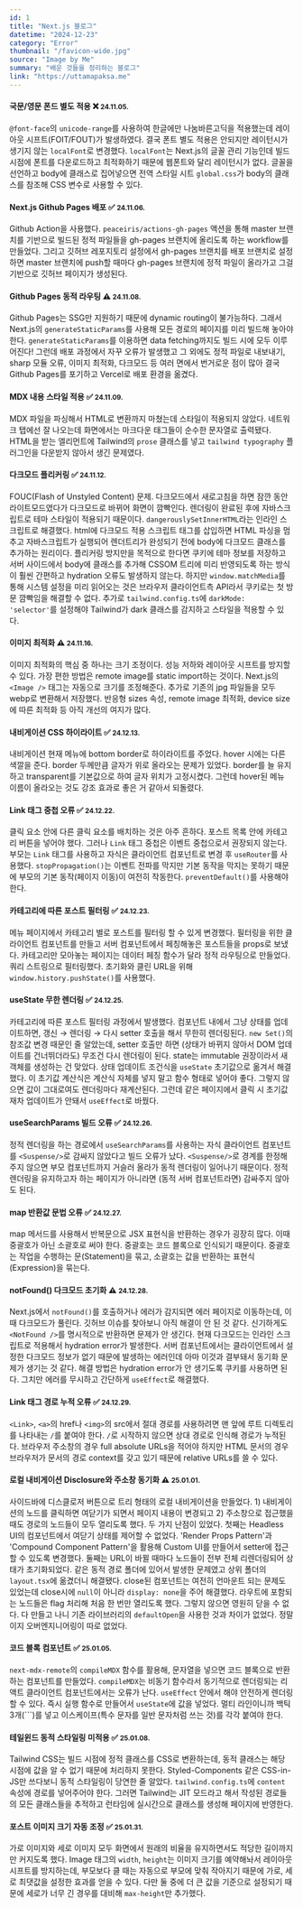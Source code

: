```yaml
---
id: 1
title: "Next.js 블로그"
datetime: "2024-12-23"
category: "Error"
thumbnail: "/favicon-wide.jpg"
source: "Image by Me"
summary: "배운 것들을 정리하는 블로그"
link: "https://uttamapaksa.me"
---
```


#### 국문/영문 폰드 별도 적용 ❌ <small className="text-gray-500">24.11.05.</small>
`@font-face`의 `unicode-range`를 사용하여 한글에만 나눔바른고딕을 적용했는데 레이아웃 시프트(FOIT/FOUT)가 발생하였다. 결국 폰트 별도 적용은 안되지만 레이턴시가 생기지 않는 `localFont`로 변경했다. `localFont`는 Next.js의 글꼴 관리 기능인데 빌드 시점에 폰트를 다운로드하고 최적화하기 때문에 웹폰트와 달리 레이턴시가 없다. 글꼴을 선언하고 body에 클래스로 집어넣으면 전역 스타일 시트 `global.css`가 body의 클래스를 참조해 CSS 변수로 사용할 수 있다. 
<br/>

#### Next.js Github Pages 배포 ✅ <small className="text-gray-500">24.11.06.</small>
Github Action을 사용했다. `peaceiris/actions-gh-pages` 액션을 통해 master 브랜치를 기반으로 빌드된 정적 파일들을 gh-pages 브랜치에 올리도록 하는  workflow를 만들었다. 그리고 깃허브 레포지토리 설정에서 gh-pages 브랜치를 배포 브랜치로 설정하면 master 브랜치에 push할 때마다 gh-pages 브랜치에 정적 파일이 올라가고 그걸 기반으로 깃허브 페이지가 생성된다.
<br/>

#### Github Pages 동적 라우팅 ⚠️ <small className="text-gray-500">24.11.08.</small>
Github Pages는 SSG만 지원하기 때문에 dynamic routing이 불가능하다. 그래서 Next.js의 `generateStaticParams`를 사용해 모든 경로의 페이지를 미리 빌드해 놓아야 한다. `generateStaticParams`를 이용하면 data fetching까지도 빌드 시에 모두 이루어진다! 그런데 배포 과정에서 자꾸 오류가 발생했고 그 외에도 정적 파일로 내보내기, sharp 모듈 오류, 이미지 최적화, 다크모드 등 여러 면에서 번거로운 점이 많아 결국 Github Pages를 포기하고 Vercel로 배포 환경을 옮겼다.
<br/>

#### MDX 내용 스타일 적용 ✅ <small className="text-gray-500">24.11.09.</small>
MDX 파일을 파싱해서 HTML로 변환까지 마쳤는데 스타일이 적용되지 않았다. 네트워크 탭에선 잘 나오는데 화면에서는 마크다운 태그들이 순수한 문자열로 출력됐다. HTML을 받는 엘리먼트에 Tailwind의 `prose` 클래스를 넣고 `tailwind typography` 플러그인을 다운받지 않아서 생긴 문제였다.
<br/>

#### 다크모드 플리커링 ✅ <small className="text-gray-500">24.11.12.</small>
FOUC(Flash of Unstyled Content) 문제. 다크모드에서 새로고침을 하면 잠깐 동안 라이트모드였다가 다크모드로 바뀌어 화면이 깜빡인다. 렌더링이 완료된 후에 자바스크립트로 테마 스타일이 적용되기 때문이다. `dangerouslySetInnerHTML`라는 인라인 스크립트로 해결했다. html에 다크모드 적용 스크립트 태그를 삽입하면 HTML 파싱을 멈추고 자바스크립트가 실행되어 렌더트리가 완성되기 전에 body에 다크모드 클래스를 추가하는 원리이다. 플리커링 방지만을 목적으로 한다면 쿠키에 테마 정보를 저장하고 서버 사이드에서 body에 클래스를 추가해 CSSOM 트리에 미리 반영되도록 하는 방식이 훨씬 간편하고 hydration 오류도 발생하지 않는다. 하지만 `window.matchMedia`를 통해 시스템 설정을 미리 읽어오는 것은 브라우저 클라이언트측 API라서 쿠키로는 첫 방문 깜빡임을 해결할 수 없다. 추가로 `tailwind.config.ts`에 `darkMode: 'selector'`를 설정해야 Tailwind가 dark 클래스를 감지하고 스타일을 적용할 수 있다.
<br/>

#### 이미지 최적화 ⚠️ <small className="text-gray-500">24.11.16.</small>
이미지 최적화의 핵심 중 하나는 크기 조정이다. 성능 저하와 레이아웃 시프트를 방지할 수 있다. 가장 편한 방법은 remote image를 static import하는 것이다. Next.js의 `<Image />` 태그는 자동으로 크기를 조정해준다. 추가로 기존의 jpg 파일들을 모두 webp로 변환해서 저장했다. 반응형 sizes 속성, remote image 최적화, device size에 따른 최적화 등 아직 개선의 여지가 많다.
<br/>

#### 내비게이션 CSS 하이라이트 ✅ <small className="text-gray-500">24.12.13.</small>
내비게이션 현재 메뉴에 bottom border로 하이라이트를 주었다. hover 시에는 다른 색깔을 준다. border 두께만큼 글자가 위로 올라오는 문제가 있었다. border를 늘 유지하고 transparent를 기본값으로 하여 글자 위치가 고정시켰다. 그런데 hover된 메뉴 이름이 올라오는 것도 강조 효과로 좋은 거 같아서 되돌렸다. 
<br/>

#### Link 태그 중첩 오류 ✅ <small className="text-gray-500">24.12.22.</small>
클릭 요소 안에 다른 클릭 요소를 배치하는 것은 아주 흔하다. 포스트 목록 안에 카테고리 버튼을 넣어야 했다. 그러나 `Link` 태그 중첩은 이벤트 중첩으로서 권장되지 않는다. 부모는 `Link` 태그를 사용하고 자식은 클라이언트 컴포넌트로 변경 후 `useRouter`를 사용했다. `stopPropagation()`는 이벤트 전파를 막지만 기본 동작을 막지는 못하기 때문에 부모의 기본 동작(페이지 이동)이 여전히 작동한다. `preventDefault()`를 사용해야 한다.
<br/>

#### 카테고리에 따른 포스트 필터링 ✅ <small className="text-gray-500">24.12.23.</small>
메뉴 페이지에서 카테고리 별로 포스트를 필터링 할 수 있게 변경했다. 필터링을 위한 클라이언트 컴포넌트를 만들고 서버 컴포넌트에서 페칭해놓은 포스트들을 props로 보냈다. 카테고리만 모아놓는 페이지는 데이터 페칭 함수가 달라 정적 라우팅으로 만들었다. 쿼리 스트링으로 필터링했다. 초기화와 클린 URL을 위해 `window.history.pushState()`를 사용했다. 
<br/>

#### useState 무한 렌더링 ✅ <small className="text-gray-500">24.12.25.</small>
카테고리에 따른 포스트 필터링 과정에서 발생했다. 컴포넌트 내에서 그냥 상태를 업데이트하면, 갱신 → 렌더링 → 다시 setter 호출을 해서 무한히 렌더링된다. `new Set()`의 참조값 변경 때문인 줄 알았는데, setter 호출만 하면 (상태가 바뀌지 않아서 DOM 업데이트를 건너뛰더라도) 무조건 다시 렌더링이 된다. state는 immutable 권장이라서 새 객체를 생성하는 건 맞았다. 상태 업데이트 조건식을 `useState` 초기값으로 옮겨서 해결했다. 이 초기값 계산식은 계산식 자체를 넣지 말고 함수 형태로 넣어야 좋다. 그렇지 않으면 값이 그대로여도 렌더링마다 재계산된다. 그런데 같은 페이지에서 클릭 시 초기값 재차 업데이트가 안돼서 `useEffect`로 바꿨다.
<br/>

#### useSearchParams 빌드 오류 ✅ <small className="text-gray-500">24.12.26.</small>
정적 렌더링을 하는 경로에서 `useSearchParams`를 사용하는 자식 클라이언트 컴포넌트를 `<Suspense/>`로 감싸지 않았다고 빌드 오류가 났다. `<Suspense/>`로 경계를 한정해주지 않으면  부모 컴포넌트까지 거슬러 올라가 동적 렌더링이 일어나기 때문이다. 정적 렌더링을 유지하고자 하는 페이지가 아니라면 (동적 서버 컴포넌트라면) 감싸주지 않아도 된다.
<br/>

#### map 반환값 문법 오류 ✅ <small className="text-gray-500">24.12.27.</small>
map 메서드를 사용해서 반복문으로 JSX 표현식을 반환하는 경우가 굉장히 많다. 이때 중괄호가 아닌 소괄호로 써야 한다. 중괄호는 코드 블록으로 인식되기 때문이다. 중괄호는 작업을 수행하는 문(Statement)을 묶고, 소괄호는 값을 반환하는 표현식(Expression)을 묶는다.
<br/>

#### notFound() 다크모드 초기화 ⚠️ <small className="text-gray-500">24.12.28.</small>
Next.js에서 `notFound()`를 호출하거나 에러가 감지되면 에러 페이지로 이동하는데, 이때 다크모드가 풀린다. 깃허브 이슈를 찾아보니 아직 해결이 안 된 것 같다. 신기하게도 `<NotFound />`를 명시적으로 반환하면 문제가 안 생긴다. 현재 다크모드는 인라인 스크립트로 적용해서 hydration error가 발생한다. 서버 컴포넌트에서는 클라이언트에서 설정한 다크모드 정보가 없기 때문에 발생하는 에러인데 아마 이것과 결부돼서 동기화 문제가 생기는 것 같다. 해결 방법은 hydration error가 안 생기도록 쿠키를 사용하면 된다. 그치만 에러를 무시하고 간단하게 `useEffect`로 해결했다.
<br/>

#### Link 태그 경로 누적 오류 ✅ <small className="text-gray-500">24.12.29.</small>
`<Link>`, `<a>`의 href나 `<img>`의 src에서 절대 경로를 사용하려면 맨 앞에 루트 디렉토리를 나타내는 `/`를 붙여야 한다. `/`로 시작하지 않으면 상대 경로로 인식해 경로가 누적된다. 브라우저 주소창의 경우 full absolute URLs을 적어야 하지만 HTML 문서의 경우 브라우저가 문서의 경로 context를 갖고 있기 때문에 relative URLs를 쓸 수 있다.
<br/>

#### 로컬 내비게이션 Disclosure와 주소창 동기화 ⚠️ <small className="text-gray-500">25.01.01.</small>
사이드바에 디스클로저 버튼으로 트리 형태의 로컬 내비게이션을 만들었다. 1) 내비게이션의 노드를 클릭하면 여닫기가 되면서 페이지 내용이 변경되고 2) 주소창으로 접근했을 때도 경로의 노드들이 모두 열리도록 했다. 두 가지 난점이 있었다. 첫째는 Headless UI의 컴포넌트에서 여닫기 상태를 제어할 수 없었다. 'Render Props Pattern'과 'Compound Component Pattern'을 활용해 Custom UI를 만들어서 setter에 접근할 수 있도록 변경했다. 둘째는 URL이 바뀔 때마다 노드들이 전부 전체 리렌더링되어 상태가 초기화되었다. 같은 동적 경로 폴더에 있어서 발생한 문제였고 상위 폴더의 `layout.tsx`에 옮겼더니 해결됐다. close된 컴포넌트는 여전히 언마운트 되는 문제도 있었는데 close시에 `null`이 아니라 `display: none`을 주어 해결했다. 라우트에 포함되는 노드들은 flag 처리해 처음 한 번만 열리도록 했다. 그렇지 않으면 영원히 닫을 수 없다. 다 만들고 나니 기존 라이브러리의 `defaultOpen`을 사용한 것과 차이가 없었다. 정말이지 오버엔지니어링이 따로 없었다.
<br/>

#### 코드 블록 컴포넌트 ✅ <small className="text-gray-500">25.01.05.</small>
`next-mdx-remote`의 `compileMDX` 함수를 활용해, 문자열을 넣으면 코드 블록으로 반환하는 컴포넌트를 만들었다. `compileMDX`는 비동기 함수라서 동기적으로 렌더링되는 리액트 클라이언트 컴포넌트에서는 오류가 난다. `useEffect` 안에서 해야 안전하게 렌더링할 수 있다. 즉시 실행 함수로 만들어서 `useState`에 값을 넣었다. 멀티 라인이니까 백틱 3개(\`\`\`)를 넣고 이스케이프(특수 문자를 일반 문자처럼 쓰는 것)를 각각 붙여야 한다.
<br/>

#### 테일윈드 동적 스타일링 미적용 ✅ <small className="text-gray-500">25.01.08.</small>
Tailwind CSS는 빌드 시점에 정적 클래스를 CSS로 변환하는데, 동적 클래스는 해당 시점에 값을 알 수 없기 때문에 처리하지 못한다. Styled-Components 같은 CSS-in-JS만 쓰다보니 동적 스타일링이 당연한 줄 알았다. `tailwind.config.ts`에 `content` 속성에 경로를 넣어주어야 한다. 그러면 Tailwind는 JIT 모드라고 해서 작성된 경로들의 모든 클래스들을 추적하고 런타임에 실시간으로 클래스를 생성해 페이지에 반영한다.
<br/>

#### 포스트 이미지 크기 자동 조정 ✅ <small className="text-gray-500">25.01.31.</small>
가로 이미지와 세로 이미지 모두 화면에서 원래의 비율을 유지하면서도 적당한 길이까지만 커지도록 했다. Image 태그의 `width`, `height`는 이미지 크기를 예약해놔서 레이아웃 시프트를 방지하는데, 부모보다 클 때는 자동으로 부모에 맞춰 작아지기 때문에 가로, 세로 최댓값을 설정한 효과를 얻을 수 있다. 다만 둘 중에 더 큰 값을 기준으로 설정되기 때문에 세로가 너무 긴 경우를 대비해 `max-height`만 추가했다.
<br/>
